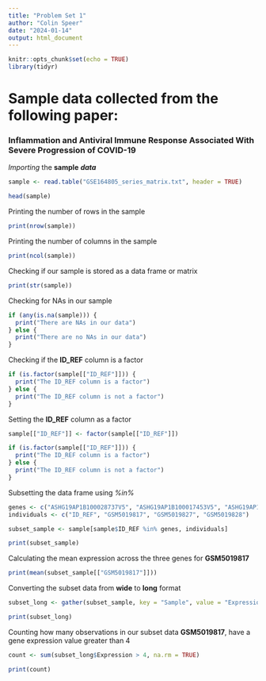 ---
title: "Problem Set 1"
author: "Colin Speer"
date: "2024-01-14"
output: html_document
---

```{r setup, include=FALSE}
knitr::opts_chunk$set(echo = TRUE)
library(tidyr)
```

# Sample data collected from the following paper: 
### Inflammation and Antiviral Immune Response Associated With Severe Progression of COVID-19

*Importing* the **sample** ***data***
```{r data}

sample <- read.table("GSE164805_series_matrix.txt", header = TRUE)

head(sample)

```

Printing the number of rows in the sample
```{r question two}

print(nrow(sample))

```
Printing the number of columns in the sample
```{r question three}

print(ncol(sample))

```
Checking if our sample is stored as a data frame or matrix
```{r question four}

print(str(sample))

```
Checking for NAs in our sample
```{r question five}

if (any(is.na(sample))) {
  print("There are NAs in our data")
} else {
  print("There are no NAs in our data")
}

```
Checking if the **ID_REF** column is a factor
```{r question six}

if (is.factor(sample[["ID_REF"]])) {
  print("The ID_REF column is a factor")
} else {
  print("The ID_REF column is not a factor")
}

```

Setting the **ID_REF** column as a factor
```{r question seven}

sample[["ID_REF"]] <- factor(sample[["ID_REF"]])

if (is.factor(sample[["ID_REF"]])) {
  print("The ID_REF column is a factor")
} else {
  print("The ID_REF column is not a factor")
}

```

Subsetting the data frame using *%in%*
```{r subsetting data frame}

genes <- c("ASHG19AP1B100028737V5", "ASHG19AP1B100017453V5", "ASHG19AP1B100004705V5")
individuals <- c("ID_REF", "GSM5019817", "GSM5019827", "GSM5019828")

subset_sample <- sample[sample$ID_REF %in% genes, individuals]

print(subset_sample)

```

Calculating the mean expression across the three genes for **GSM5019817**
```{r question eight}

print(mean(subset_sample[["GSM5019817"]]))

```

Converting the subset data from **wide** to **long** format
```{r wide to long}

subset_long <- gather(subset_sample, key = "Sample", value = "Expression", -ID_REF, factor_key = TRUE)

print(subset_long)

```

Counting how many observations in our subset data **GSM5019817**, have a gene expression value greater than 4
```{r question nine}

count <- sum(subset_long$Expression > 4, na.rm = TRUE)

print(count)

```